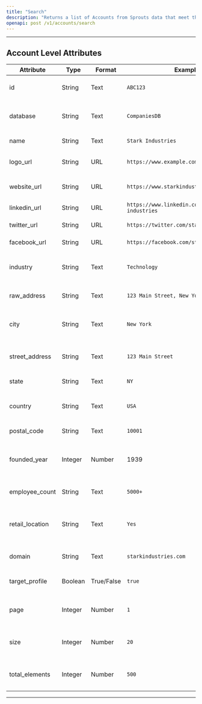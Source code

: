 ```yaml
---
title: "Search"
description: "Returns a list of Accounts from Sprouts data that meet the specified search criteria"
openapi: post /v1/accounts/search
---
```

---
## Account Level Attributes

| Attribute        | Type       | Format         | Example                         | Description                              |
|------------------|------------|----------------|---------------------------------|------------------------------------------|
| id               | String     | Text           | `ABC123`                        | Unique identifier for the record         |
| database         | String     | Text           | `CompaniesDB`                   | Database storing company information     |
| name             | String     | Text           | `Stark Industries`               | Name of the company                      |
| logo_url          | String     | URL            | `https://www.example.com/logo`  | URL of the company's logo                |
| website_url       | String     | URL            | `https://www.starkindustries.com`| Website URL of the company               |
| linkedin_url      | String     | URL            | `https://www.linkedin.com/company/stark-industries`| LinkedIn profile URL       |
| twitter_url       | String     | URL            | `https://twitter.com/stark_industries`| Twitter profile URL              |
| facebook_url      | String     | URL            | `https://facebook.com/starkindustries`| Facebook profile URL          |
| industry         | String     | Text           | `Technology`                    | Industry or sector of the company       |
| raw_address       | String     | Text           | `123 Main Street, New York, USA` | Full address of the company             |
| city             | String     | Text           | `New York`                      | City where the company is located       |
| street_address    | String     | Text           | `123 Main Street`               | Street address of the company           |
| state            | String     | Text           | `NY`                            | State or region                          |
| country          | String     | Text           | `USA`                           | Country where the company is situated   |
| postal_code       | String     | Text           | `10001`                         | Postal code or ZIP code                  |
| founded_year      | Integer    | Number         | 1939                            | Year when the company was founded       |
| employee_count    | String     | Text           | `5000+`                         | Approximate count of employees           |
| retail_location   | String     | Text           | `Yes`                           | Indicates if the company has retail locations|
| domain           | String     | Text           | `starkindustries.com`           | Company's domain name                    |
| target_profile    | Boolean    | True/False     | `true`                            | Indicates if this profile is a target    |
| page             | Integer    | Number         | `1`                               | Current page number in pagination        |
| size             | Integer    | Number         | `20`                              | Number of records displayed per page     |
| total_elements    | Integer    | Number         | `500`                             | Total number of company records          |
---